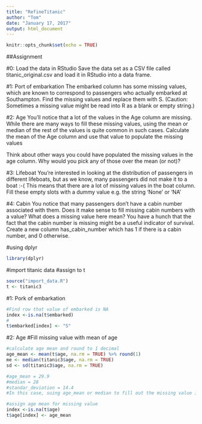 ```yaml
---
title: "RefineTitanic"
author: "Tom"
date: "January 17, 2017"
output: html_document
---
```


```r
knitr::opts_chunk$set(echo = TRUE)
```
##Assignment

#0: Load the data in RStudio
Save the data set as a CSV file called titanic_original.csv and load it in RStudio into a data frame.

#1: Port of embarkation
The embarked column has some missing values, which are known to correspond to passengers who actually embarked at Southampton. Find the missing values and replace them with S. (Caution: Sometimes a missing value might be read into R as a blank or empty string.)

#2: Age
You’ll notice that a lot of the values in the Age column are missing. While there are many ways to fill these missing values, using the mean or median of the rest of the values is quite common in such cases.
Calculate the mean of the Age column and use that value to populate the missing values

Think about other ways you could have populated the missing values in the age column. Why would you pick any of those over the mean (or not)?


#3: Lifeboat
You’re interested in looking at the distribution of passengers in different lifeboats, but as we know, many passengers did not make it to a boat :-( This means that there are a lot of missing values in the boat column. Fill these empty slots with a dummy value e.g. the string 'None' or 'NA'

#4: Cabin
You notice that many passengers don’t have a cabin number associated with them.
Does it make sense to fill missing cabin numbers with a value?
What does a missing value here mean?
You have a hunch that the fact that the cabin number is missing might be a useful indicator of survival. Create a new column has_cabin_number which has 1 if there is a cabin number, and 0 otherwise.

#using dplyr
```r
library(dplyr)
```

#import titanic data
#assign to t
```r
source("import_data.R")
t <- titanic3

```

#1: Pork of embarkation
```r
#Find row that value of embarked is NA
index <-is.na(t$embarked)
#
t$embarked[index] <- "S"
```
#2: Age
#Fill missing value with mean of age
```r
#calculate age mean and round to 1 decimal
age_mean <- mean(t$age, na.rm = TRUE) %>% round(1)
me <- median(titanic3$age, na.rm = TRUE)
sd <- sd(titanic3$age, na.rm = TRUE)

#age_mean = 29.9
#median = 28
#standar_deviation = 14.4
#In this case, suing age_mean or median to fill out the missing value is more approriate since there couldn't be so many teenagers on board at that time.

#assign age mean for missing value
index <-is.na(t$age)
t$age[index] <- age_mean

```



